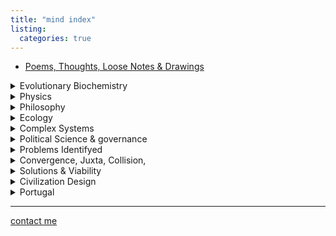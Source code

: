 ```yaml
---
title: "mind index"
listing:
  categories: true
---
```


* [Poems, Thoughts, Loose Notes & Drawings](posts/0/poems-and-thoughts.qmd)

<details>

<summary>Evolutionary Biochemistry</summary>

1.  Evolutionary Biochemistry
    -   Chemistry
        -   Nick Lane
            -   [The electrical origins of life](https://www.youtube.com/watch?v=FLaTU-t1CQM "The electrical origin of life")
            -   [Kreb Cycle](https://youtu.be/vBiIDwBOqQA?si=o8golhRao2R4NXIH "Kreb Cycle")
    -   Digital Chemistry
        -   Assembly Theory vs Co-elotution
    -   Biology
        -   Michael Levin
        -   Theory for Mind Everywhere
    -   Computational Biology
        -   Von Neuman

        -   Turin Biology Paper

            </details>

<details>

<summary>Physics</summary>

2.  Physics
    -   Borrowing "The Pixel of Relity" from Quantum Gravity Theory

        </details>

<details>

<summary>Philosophy</summary>

3.  Philosophy
    -   Cognition

    -   Meaning & Goals

    -   Meta-Crisis

    -   Autopoesis, Homeostasis

        </details>

<details>

<summary>Ecology</summary>

4.  Ecology

    </details>

<details>

<summary>Complex Systems</summary>

5.  Complex Systems
    -   Information

    -   Graph Problems

        </details>

<details>

<summary>Political Science & governance</summary>

6.  Political Science & Governance
    -   Democracy
        -   Hongs Formula
        -   Re-visiting the majority
        -   Outliers value
    -   Governance
        -   Topology of governance

        -   Spacial relationship

            </details>

<details>

<summary>Problems Identifyed</summary>

7.  Problems Identifyed
    -   Identifyed Problems: A summary

        </details>

<details>

<summary>Convergence, Juxta, Collision,</summary>

8.  Convergence / Justaposition
    -   Emergence

    -   Scale and Abstraction

    -   Continuum and growth rate

    -   Outliers value

    -   Graphing the intuitive relationship

    -   Testing the relationship by formal logic

        </details>

<details>

<summary>Solutions & Viability</summary>

9.  Solutions and their viability
    -   For global agreement

        -   Common ground for mutual understanding
        -   Party analogy
        -   Human desires in ven diagram

    -   Global agreement, local action.

    -   Using Ramsey Numbers and graph of connections to predict hierarchical models for communities to self-organize / self Governance

    -   Models and policies for truth

    -   Peer-To-Peer Fact Validator

    -   Artifical Resource

        </details>

<details>

<summary>Civilization Design</summary>

10. Civilization Design
    -   Axioms

    -   Bounderies

    -   Agreements

        </details>

<details>

<summary>Portugal</summary>

11. Portugal
    -   A letter

    -   Modeling direct democracy in current context

    -   Exposing polarizing incentives

    -   Dismystifying / unblocking inductive bias holding back humanity

        </details>

------------------------------------------------------------------------

[contact me](mailto:mvaldeta42@gmail.com)